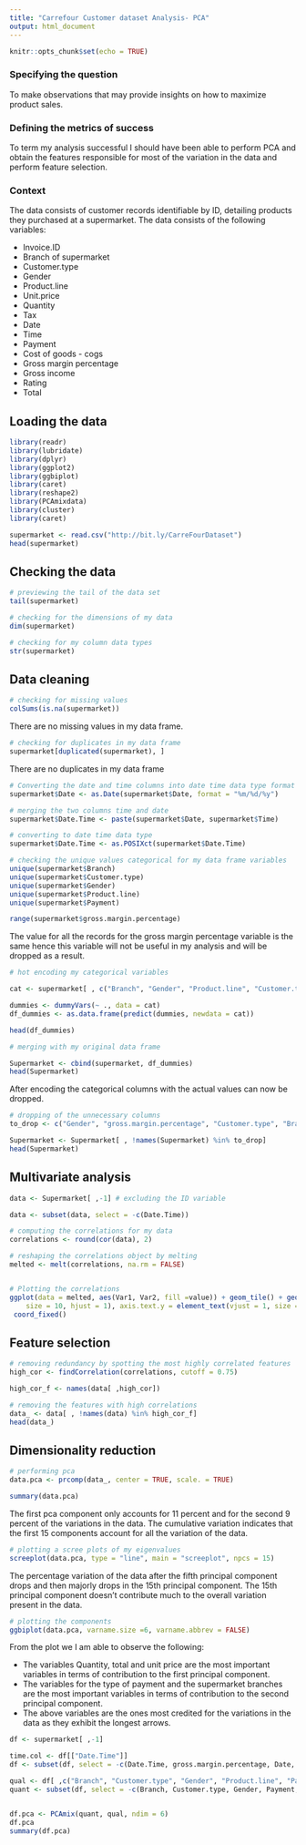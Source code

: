```yaml
---
title: "Carrefour Customer dataset Analysis- PCA"
output: html_document
---
```


```r
knitr::opts_chunk$set(echo = TRUE)
```

### Specifying the question
To make observations that may provide insights on how to maximize product sales.

### Defining the metrics of success
To term my analysis successful I should have been able to perform PCA and obtain the features responsible for most of the variation in the data and perform feature selection.

### Context
The data consists of customer records identifiable by ID, detailing products they purchased at a supermarket.
The data consists of the following variables:

  * Invoice.ID
  * Branch of supermarket
  * Customer.type
  * Gender
  * Product.line
  * Unit.price
  * Quantity
  * Tax
  * Date
  * Time
  * Payment
  * Cost of goods - cogs
  * Gross margin percentage
  * Gross income
  * Rating
  * Total

## Loading the data

```r

library(readr)
library(lubridate)
library(dplyr)
library(ggplot2)
library(ggbiplot)
library(caret)
library(reshape2)
library(PCAmixdata)
library(cluster)
library(caret)
```

```r

supermarket <- read.csv("http://bit.ly/CarreFourDataset")
head(supermarket)


```

## Checking the data

```r

# previewing the tail of the data set
tail(supermarket)

```
```r

# checking for the dimensions of my data
dim(supermarket)


```
```r

# checking for my column data types
str(supermarket)

```

## Data cleaning

```r

# checking for missing values
colSums(is.na(supermarket))

```
There are no missing values in my data frame.

```r

# checking for duplicates in my data frame
supermarket[duplicated(supermarket), ]

```

There are no duplicates in my data frame

```r

# Converting the date and time columns into date time data type format
supermarket$Date <- as.Date(supermarket$Date, format = "%m/%d/%y")

# merging the two columns time and date
supermarket$Date.Time <- paste(supermarket$Date, supermarket$Time)

# converting to date time data type
supermarket$Date.Time <- as.POSIXct(supermarket$Date.Time)

```

```r

# checking the unique values categorical for my data frame variables
unique(supermarket$Branch)
unique(supermarket$Customer.type)
unique(supermarket$Gender)
unique(supermarket$Product.line)
unique(supermarket$Payment)


```

```r

range(supermarket$gross.margin.percentage)

```

The value for all the records for the gross margin percentage variable is the same hence this variable will not be useful in my analysis and will be dropped as a result.

```r

# hot encoding my categorical variables

cat <- supermarket[ , c("Branch", "Gender", "Product.line", "Customer.type", "Payment")]

dummies <- dummyVars(~ ., data = cat)
df_dummies <- as.data.frame(predict(dummies, newdata = cat))

head(df_dummies)

# merging with my original data frame

Supermarket <- cbind(supermarket, df_dummies)
head(Supermarket)
```

After encoding the categorical columns with the actual values can now be dropped.

```r

# dropping of the unnecessary columns
to_drop <- c("Gender", "gross.margin.percentage", "Customer.type", "Branch", "Gender", "Product.line", "Payment", "Date", "Time")

Supermarket <- Supermarket[ , !names(Supermarket) %in% to_drop]
head(Supermarket)


```

## Multivariate analysis

```r

data <- Supermarket[ ,-1] # excluding the ID variable

data <- subset(data, select = -c(Date.Time))

# computing the correlations for my data
correlations <- round(cor(data), 2)

# reshaping the correlations object by melting
melted <- melt(correlations, na.rm = FALSE)


# Plotting the correlations
ggplot(data = melted, aes(Var1, Var2, fill =value)) + geom_tile() + geom_text(aes(Var1, Var2, label =value), color = "black", size =3) + scale_fill_gradient2(low = "#7730B3", high = "#FF3600", mid = "#17A9FC", midpoint = 0) + theme(axis.text.x = element_text(angle = 45, vjust = 1, 
    size = 10, hjust = 1), axis.text.y = element_text(vjust = 1, size = 10, hjust = 1))+
 coord_fixed()
```

## Feature selection

```r

# removing redundancy by spotting the most highly correlated features
high_cor <- findCorrelation(correlations, cutoff = 0.75)

high_cor_f <- names(data[ ,high_cor])

# removing the features with high correlations
data_ <- data[ , !names(data) %in% high_cor_f]
head(data_)
```

## Dimensionality reduction

```r

# performing pca
data.pca <- prcomp(data_, center = TRUE, scale. = TRUE)

summary(data.pca)

```

The first pca component only accounts for 11 percent and for the second 9 percent of the variations in the data. The cumulative variation indicates that the first 15 components account for all the variation of the data.

```r

# plotting a scree plots of my eigenvalues
screeplot(data.pca, type = "line", main = "screeplot", npcs = 15)

```

The percentage variation of the data after the fifth principal component drops and then majorly drops in the 15th principal component. The 15th principal component doesn't contribute much to the overall variation present in the data.

```r

# plotting the components
ggbiplot(data.pca, varname.size =6, varname.abbrev = FALSE)

```

From the plot we I am able to observe the following:

  * The variables Quantity, total and unit price are the most important variables in terms of contribution to the first principal component.
  * The variables for the type of payment and the supermarket branches are the most important variables in terms of contribution to the second principal component.
  * The above variables are the ones most credited for the variations in the data as they exhibit the longest arrows.
  
```r

df <- supermarket[ ,-1]

time.col <- df[["Date.Time"]]
df <- subset(df, select = -c(Date.Time, gross.margin.percentage, Date, Time))

qual <- df[ ,c("Branch", "Customer.type", "Gender", "Product.line", "Payment")]
quant <- subset(df, select = -c(Branch, Customer.type, Gender, Payment, Product.line))


df.pca <- PCAmix(quant, qual, ndim = 6)
df.pca
summary(df.pca)

```



